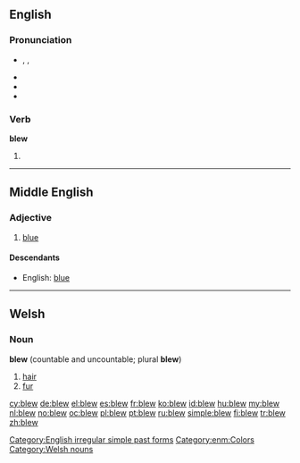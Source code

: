 ==English==

===Pronunciation===
* {{enPR|blo͞o}}, {{IPA|/bluː/}}, {{SAMPA|/blu:/}}
* {{audio|en-us-blew.ogg|Audio (US)}}
* {{rhymes|uː}}
* {{homophones|blue}}

===Verb===
'''blew'''

# {{simple past of|[[blow]]}}

[[Category:English irregular simple past forms]]

----

==Middle English==
<!--this Middle English entry was created using Template:new enm entry-->
===Adjective===
{{infl|enm|adjective}}

# [[blue]]

====Descendants====
* English: [[blue]]

[[Category:enm:Colors]]
----

==Welsh==

===Noun===
'''blew''' (countable and uncountable; plural '''blew''')

# [[hair#Noun|hair]]
# [[fur#Noun|fur]]

[[Category:Welsh nouns]]

[[cy:blew]]
[[de:blew]]
[[el:blew]]
[[es:blew]]
[[fr:blew]]
[[ko:blew]]
[[id:blew]]
[[hu:blew]]
[[my:blew]]
[[nl:blew]]
[[no:blew]]
[[oc:blew]]
[[pl:blew]]
[[pt:blew]]
[[ru:blew]]
[[simple:blew]]
[[fi:blew]]
[[tr:blew]]
[[zh:blew]]